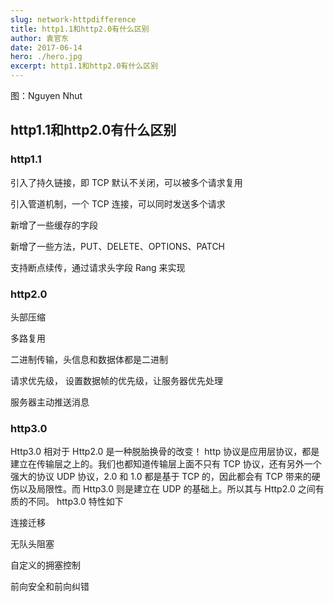 ```yaml
---
slug: network-httpdifference
title: http1.1和http2.0有什么区别
author: 袁官东
date: 2017-06-14
hero: ./hero.jpg
excerpt: http1.1和http2.0有什么区别
---
```

<div className={'img-desc'}>图：Nguyen Nhut</div>


## http1.1和http2.0有什么区别

### http1.1

引入了持久链接，即 TCP 默认不关闭，可以被多个请求复用

引入管道机制，一个 TCP 连接，可以同时发送多个请求

新增了一些缓存的字段

新增了一些方法，PUT、DELETE、OPTIONS、PATCH 

支持断点续传，通过请求头字段 Rang 来实现 

### http2.0

头部压缩

多路复用

二进制传输，头信息和数据体都是二进制

请求优先级， 设置数据帧的优先级，让服务器优先处理

服务器主动推送消息


### http3.0
Http3.0 相对于 Http2.0 是一种脱胎换骨的改变！
http 协议是应用层协议，都是建立在传输层之上的。我们也都知道传输层上面不只有 TCP 协议，还有另外一个强大的协议 UDP 协议，2.0 和 1.0 都是基于 TCP 的，因此都会有 TCP 带来的硬伤以及局限性。而 Http3.0 则是建立在 UDP 的基础上。所以其与 Http2.0 之间有质的不同。
http3.0 特性如下

连接迁移

无队头阻塞

自定义的拥塞控制

前向安全和前向纠错
